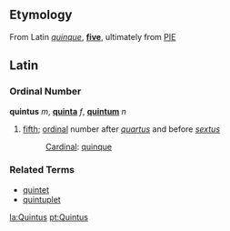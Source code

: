 ==Etymology==
From Latin ''[[quinque]]'', '''[[five]]''', ultimately from [[PIE]]

==Latin==
===Ordinal Number===
'''quintus''' ''m'', '''[[quinta]]''' ''f'', '''[[quintum]]''' ''n''

# [[fifth]]; [[ordinal]] number after ''[[quartus]]'' and before ''[[sextus]]''
#: [[Cardinal]]: [[quinque]]

===Related Terms===
*[[quintet]]
*[[quintuplet]]

[[la:Quintus]]
[[pt:Quintus]]